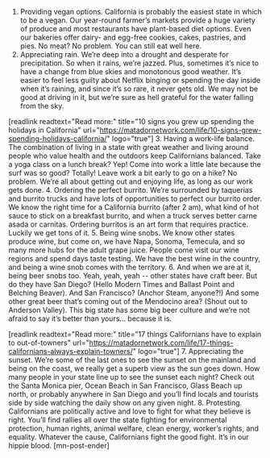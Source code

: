 1. Providing vegan options.
California is probably the easiest state in which to be a vegan. Our year-round farmer’s markets provide a huge variety of produce and most restaurants have plant-based diet options. Even our bakeries offer dairy- and egg-free cookies, cakes, pastries, and pies. No meat? No problem. You can still eat well here.
2. Appreciating rain.
We’re deep into a drought and desperate for precipitation. So when it rains, we’re jazzed. Plus, sometimes it’s nice to have a change from blue skies and monotonous good weather. It’s easier to feel less guilty about Netflix binging or spending the day inside when it’s raining, and since it’s so rare, it never gets old. We may not be good at driving in it, but we’re sure as hell grateful for the water falling from the sky.

[readlink readtext="Read more:" title="10 signs you grew up spending the holidays in California" url="https://matadornetwork.com/life/10-signs-grew-spending-holidays-california/" logo="true"]
3. Having a work-life balance.
The combination of living in a state with great weather and living around people who value health and the outdoors keep Californians balanced. Take a yoga class on a lunch break? Yep! Come into work a little late because the surf was so good? Totally! Leave work a bit early to go on a hike? No problem. We’re all about getting out and enjoying life, as long as our work gets done.
4. Ordering the perfect burrito.
We’re surrounded by taquerias and burrito trucks and have lots of opportunities to perfect our burrito order. We know the right time for a California burrito (after 2 am), what kind of hot sauce to stick on a breakfast burrito, and when a truck serves better carne asada or carnitas. Ordering burritos is an art form that requires practice. Luckily we get tons of it.
5. Being wine snobs.
We know other states produce wine, but come on, we have Napa, Sonoma, Temecula, and so many more hubs for the adult grape juice. People come visit our wine regions and spend days taste testing. We have the best wine in the country, and being a wine snob comes with the territory.
6. And when we are at it, being beer snobs too.
Yeah, yeah, yeah -- other states have craft beer. But do they have San Diego? (Hello Modern Times and Ballast Point and Belching Beaver). And San Francisco? (Anchor Steam, anyone?!) And some other great beer that’s coming out of the Mendocino area? (Shout out to Anderson Valley). This big state has some big beer culture and we’re not afraid to say it’s better than yours... because it is.

[readlink readtext="Read more:" title="17 things Californians have to explain to out-of-towners" url="https://matadornetwork.com/life/17-things-californians-always-explain-towners/" logo="true"]
7. Appreciating the sunset.
We’re some of the last ones to see the sunset on the mainland and being on the coast, we really get a superb view as the sun goes down. How many people in your state line up to see the sunset each night? Check out the Santa Monica pier, Ocean Beach in San Francisco, Glass Beach up north, or probably anywhere in San Diego and you’ll find locals and tourists side by side watching the daily show on any given night.
8. Protesting.
Californians are politically active and love to fight for what they believe is right. You’ll find rallies all over the state fighting for environmental protection, human rights, animal welfare, clean energy, worker’s rights, and equality. Whatever the cause, Californians fight the good fight. It’s in our hippie blood. [mn-post-ender]